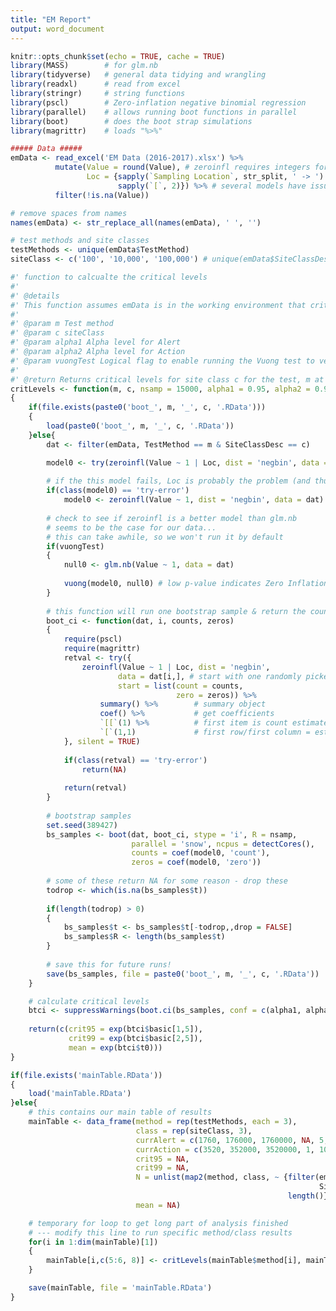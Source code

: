 ```yaml
---
title: "EM Report"
output: word_document
---
```


```r
knitr::opts_chunk$set(echo = TRUE, cache = TRUE)
library(MASS)        # for glm.nb
library(tidyverse)   # general data tidying and wrangling
library(readxl)      # read from excel
library(stringr)     # string functions
library(pscl)        # Zero-inflation negative binomial regression
library(parallel)    # allows running boot functions in parallel
library(boot)        # does the boot strap simulations
library(magrittr)    # loads "%>%"

##### Data #####
emData <- read_excel('EM Data (2016-2017).xlsx') %>%
          mutate(Value = round(Value), # zeroinfl requires integers for Value - might be on a different scale
                 Loc = {sapply(`Sampling Location`, str_split, ' -> ') %>%
                        sapply(`[`, 2)}) %>% # several models have issues with number of locations - do by room
          filter(!is.na(Value))

# remove spaces from names
names(emData) <- str_replace_all(names(emData), ' ', '')

# test methods and site classes
testMethods <- unique(emData$TestMethod)
siteClass <- c('100', '10,000', '100,000') # unique(emData$SiteClassDesc)
```


```r
#' function to calcualte the critical levels
#'
#' @details
#' This function assumes emData is in the working environment that critLevels() is called from.
#'
#' @param m Test method
#' @param c siteClass
#' @param alpha1 Alpha level for Alert
#' @param alpha2 Alpha level for Action
#' @param vuongTest Logical flag to enable running the Vuong test to verify that the zero-invlated model is better than standard negative binomial regression
#' 
#' @return Returns critical levels for site class c for the test, m at two levels: alpha1 and alpha2.
critLevels <- function(m, c, nsamp = 15000, alpha1 = 0.95, alpha2 = 0.99, vuongTest = FALSE)
{
    if(file.exists(paste0('boot_', m, '_', c, '.RData')))
    {
        load(paste0('boot_', m, '_', c, '.RData'))
    }else{
        dat <- filter(emData, TestMethod == m & SiteClassDesc == c)

        model0 <- try(zeroinfl(Value ~ 1 | Loc, dist = 'negbin', data = dat), silent = TRUE)
        
        # if the this model fails, Loc is probably the problem (and thus probably not important for the model)
        if(class(model0) == 'try-error')
            model0 <- zeroinfl(Value ~ 1, dist = 'negbin', data = dat)
        
        # check to see if zeroinfl is a better model than glm.nb
        # seems to be the case for our data...
        # this can take awhile, so we won't run it by default
        if(vuongTest)
        {
            null0 <- glm.nb(Value ~ 1, data = dat)
    
            vuong(model0, null0) # low p-value indicates Zero Inflation model is better
        }
    
        # this function will run one bootstrap sample & return the count statistic
        boot_ci <- function(dat, i, counts, zeros)
        {
            require(pscl)
            require(magrittr)
            retval <- try({
                zeroinfl(Value ~ 1 | Loc, dist = 'negbin',
                        data = dat[i,], # start with one randomly picked row
                        start = list(count = counts,
                                     zero = zeros)) %>%
                    summary() %>%        # summary object
                    coef() %>%           # get coefficients
                    `[[`(1) %>%          # first item is count estimates
                    `[`(1,1)             # first row/first column = estimate
            }, silent = TRUE)
        
            if(class(retval) == 'try-error')
                return(NA)
        
            return(retval)
        }
    
        # bootstrap samples
        set.seed(389427)
        bs_samples <- boot(dat, boot_ci, stype = 'i', R = nsamp, 
                           parallel = 'snow', ncpus = detectCores(),
                           counts = coef(model0, 'count'),
                           zeros = coef(model0, 'zero'))
        
        # some of these return NA for some reason - drop these
        todrop <- which(is.na(bs_samples$t))
        
        if(length(todrop) > 0)
        {
            bs_samples$t <- bs_samples$t[-todrop,,drop = FALSE]
            bs_samples$R <- length(bs_samples$t)
        }
        
        # save this for future runs!
        save(bs_samples, file = paste0('boot_', m, '_', c, '.RData'))
    }

    # calculate critical levels
    btci <- suppressWarnings(boot.ci(bs_samples, conf = c(alpha1, alpha2)))
    
    return(c(crit95 = exp(btci$basic[1,5]),
             crit99 = exp(btci$basic[2,5]),
             mean = exp(btci$t0)))
}

if(file.exists('mainTable.RData'))
{
    load('mainTable.RData')
}else{
    # this contains our main table of results
    mainTable <- data_frame(method = rep(testMethods, each = 3),
                            class = rep(siteClass, 3),
                            currAlert = c(1760, 176000, 1760000, NA, 5, 50, 0, 5, 25),
                            currAction = c(3520, 352000, 3520000, 1, 10, 100, 1, 10, 50),
                            crit95 = NA,
                            crit99 = NA,
                            N = unlist(map2(method, class, ~ {filter(emData, TestMethod == .x &
                                                                     SiteClassDesc == .y)$Value %>%
                                                              length()})),
                            mean = NA)

    # temporary for loop to get long part of analysis finished
    # --- modify this line to run specific method/class results
    for(i in 1:dim(mainTable)[1])
    {
        mainTable[i,c(5:6, 8)] <- critLevels(mainTable$method[i], mainTable$class[i])
    }

    save(mainTable, file = 'mainTable.RData')
}
```
